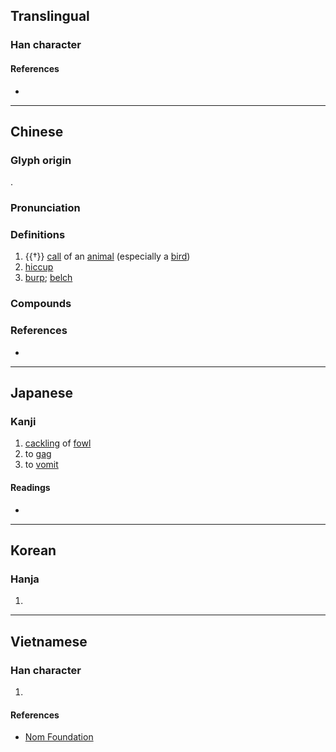 {{character info}}
==Translingual==

===Han character===
{{Han char|rn=30|rad=口|as=10|sn=13|four=61027|canj=RMRB|ids=⿰口鬲}}

====References====
* {{Han ref|kx=0203.150|dkj=04097|dj=0425.330|hdz=10666.040|uh=55DD|ud=21981|bh=DCD0|bd=56528}}

----

==Chinese==
{{zh-forms}}

===Glyph origin===
{{Han etym}}
{{Han compound|口|鬲|ls=psc|c1=s|c2=p|t1=mouth}}.

===Pronunciation===
{{zh-pron
|m=gé,er=y
|c=gaak3
|mc=y
|oc=y
|cat=n,v
}}

===Definitions===
{{zh-hanzi}}

# {{†}} [[call]] of an [[animal]] (especially a [[bird]])
# [[hiccup]]
# [[burp]]; [[belch]]

===Compounds===
{{zh-der|嗝兒|嗝症|打冷嗝|打嗝|打飽嗝|飽嗝|飽嗝兒|乾嗝|嗝吱|嗝嗝|嗝頓}}

===References===
* {{R:yue:Hanzi}}

----

==Japanese==

===Kanji===
{{ja-kanji|grade=|rs=口10}}

# [[cackling]] of [[fowl]]
# to [[gag]]
# to [[vomit]]

====Readings====
* {{ja-readings|on=かく, きゃく}}

----

==Korean==

===Hanja===
{{ko-hanja|hangeul=격}}

# {{rfdef|ko|sort=口10}}

----

==Vietnamese==

===Han character===
{{vi-hantu|[[cách]]|rs=口10}}

# {{rfdef|vi|sort=口10}}

====References====
* [http://nomfoundation.org/common/nom_details.php?codepoint=55dd Nom Foundation]